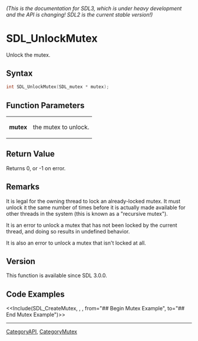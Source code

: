 ====== (This is the documentation for SDL3, which is under heavy development and the API is changing! SDL2 is the current stable version!) ======
= SDL_UnlockMutex =

Unlock the mutex.

== Syntax ==

<syntaxhighlight lang='c'>
int SDL_UnlockMutex(SDL_mutex * mutex);
</syntaxhighlight>

== Function Parameters ==

{|
|'''mutex'''
|the mutex to unlock.
|}

== Return Value ==

Returns 0, or -1 on error.

== Remarks ==

It is legal for the owning thread to lock an already-locked mutex. It must
unlock it the same number of times before it is actually made available for
other threads in the system (this is known as a "recursive mutex").

It is an error to unlock a mutex that has not been locked by the current
thread, and doing so results in undefined behavior.

It is also an error to unlock a mutex that isn't locked at all.

== Version ==

This function is available since SDL 3.0.0.

== Code Examples ==

<<Include(SDL_CreateMutex, , , from="## Begin Mutex Example", to="## End Mutex Example")>>

----
[[CategoryAPI]], [[CategoryMutex]]



